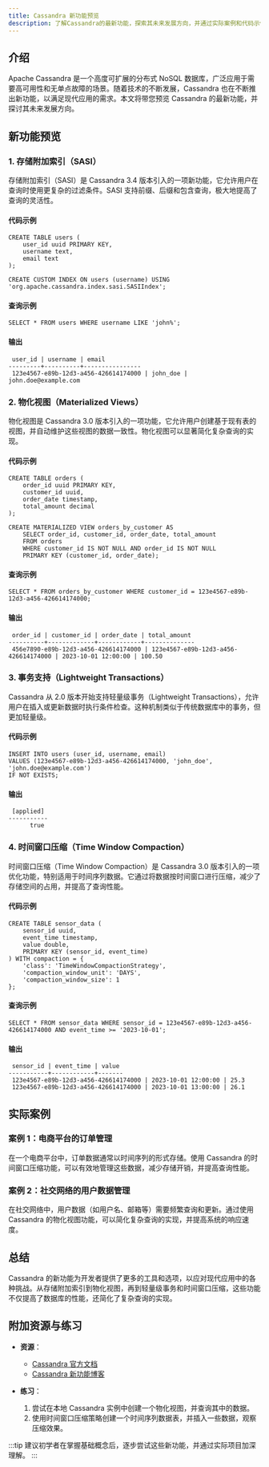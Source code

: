 ```yaml
---
title: Cassandra 新功能预览
description: 了解Cassandra的最新功能，探索其未来发展方向，并通过实际案例和代码示例掌握这些新特性的应用。
---
```


## 介绍

Apache Cassandra 是一个高度可扩展的分布式 NoSQL 数据库，广泛应用于需要高可用性和无单点故障的场景。随着技术的不断发展，Cassandra 也在不断推出新功能，以满足现代应用的需求。本文将带您预览 Cassandra 的最新功能，并探讨其未来发展方向。

## 新功能预览

### 1. 存储附加索引（SASI）

存储附加索引（SASI）是 Cassandra 3.4 版本引入的一项新功能，它允许用户在查询时使用更复杂的过滤条件。SASI 支持前缀、后缀和包含查询，极大地提高了查询的灵活性。

#### 代码示例

```cql
CREATE TABLE users (
    user_id uuid PRIMARY KEY,
    username text,
    email text
);

CREATE CUSTOM INDEX ON users (username) USING 'org.apache.cassandra.index.sasi.SASIIndex';
```

#### 查询示例

```cql
SELECT * FROM users WHERE username LIKE 'john%';
```

#### 输出

```
 user_id | username | email
---------+----------+----------------
 123e4567-e89b-12d3-a456-426614174000 | john_doe | john.doe@example.com
```

### 2. 物化视图（Materialized Views）

物化视图是 Cassandra 3.0 版本引入的一项功能，它允许用户创建基于现有表的视图，并自动维护这些视图的数据一致性。物化视图可以显著简化复杂查询的实现。

#### 代码示例

```cql
CREATE TABLE orders (
    order_id uuid PRIMARY KEY,
    customer_id uuid,
    order_date timestamp,
    total_amount decimal
);

CREATE MATERIALIZED VIEW orders_by_customer AS
    SELECT order_id, customer_id, order_date, total_amount
    FROM orders
    WHERE customer_id IS NOT NULL AND order_id IS NOT NULL
    PRIMARY KEY (customer_id, order_date);
```

#### 查询示例

```cql
SELECT * FROM orders_by_customer WHERE customer_id = 123e4567-e89b-12d3-a456-426614174000;
```

#### 输出

```
 order_id | customer_id | order_date | total_amount
----------+-------------+------------+--------------
 456e7890-e89b-12d3-a456-426614174000 | 123e4567-e89b-12d3-a456-426614174000 | 2023-10-01 12:00:00 | 100.50
```

### 3. 事务支持（Lightweight Transactions）

Cassandra 从 2.0 版本开始支持轻量级事务（Lightweight Transactions），允许用户在插入或更新数据时执行条件检查。这种机制类似于传统数据库中的事务，但更加轻量级。

#### 代码示例

```cql
INSERT INTO users (user_id, username, email)
VALUES (123e4567-e89b-12d3-a456-426614174000, 'john_doe', 'john.doe@example.com')
IF NOT EXISTS;
```

#### 输出

```
 [applied]
-----------
      true
```

### 4. 时间窗口压缩（Time Window Compaction）

时间窗口压缩（Time Window Compaction）是 Cassandra 3.0 版本引入的一项优化功能，特别适用于时间序列数据。它通过将数据按时间窗口进行压缩，减少了存储空间的占用，并提高了查询性能。

#### 代码示例

```cql
CREATE TABLE sensor_data (
    sensor_id uuid,
    event_time timestamp,
    value double,
    PRIMARY KEY (sensor_id, event_time)
) WITH compaction = {
    'class': 'TimeWindowCompactionStrategy',
    'compaction_window_unit': 'DAYS',
    'compaction_window_size': 1
};
```

#### 查询示例

```cql
SELECT * FROM sensor_data WHERE sensor_id = 123e4567-e89b-12d3-a456-426614174000 AND event_time >= '2023-10-01';
```

#### 输出

```
 sensor_id | event_time | value
-----------+------------+-------
 123e4567-e89b-12d3-a456-426614174000 | 2023-10-01 12:00:00 | 25.3
 123e4567-e89b-12d3-a456-426614174000 | 2023-10-01 13:00:00 | 26.1
```

## 实际案例

### 案例 1：电商平台的订单管理

在一个电商平台中，订单数据通常以时间序列的形式存储。使用 Cassandra 的时间窗口压缩功能，可以有效地管理这些数据，减少存储开销，并提高查询性能。

### 案例 2：社交网络的用户数据管理

在社交网络中，用户数据（如用户名、邮箱等）需要频繁查询和更新。通过使用 Cassandra 的物化视图功能，可以简化复杂查询的实现，并提高系统的响应速度。

## 总结

Cassandra 的新功能为开发者提供了更多的工具和选项，以应对现代应用中的各种挑战。从存储附加索引到物化视图，再到轻量级事务和时间窗口压缩，这些功能不仅提高了数据库的性能，还简化了复杂查询的实现。

## 附加资源与练习

- **资源**：
  - [Cassandra 官方文档](https://cassandra.apache.org/doc/latest/)
  - [Cassandra 新功能博客](https://cassandra.apache.org/blog/)

- **练习**：
  1. 尝试在本地 Cassandra 实例中创建一个物化视图，并查询其中的数据。
  2. 使用时间窗口压缩策略创建一个时间序列数据表，并插入一些数据，观察压缩效果。

:::tip
建议初学者在掌握基础概念后，逐步尝试这些新功能，并通过实际项目加深理解。
:::